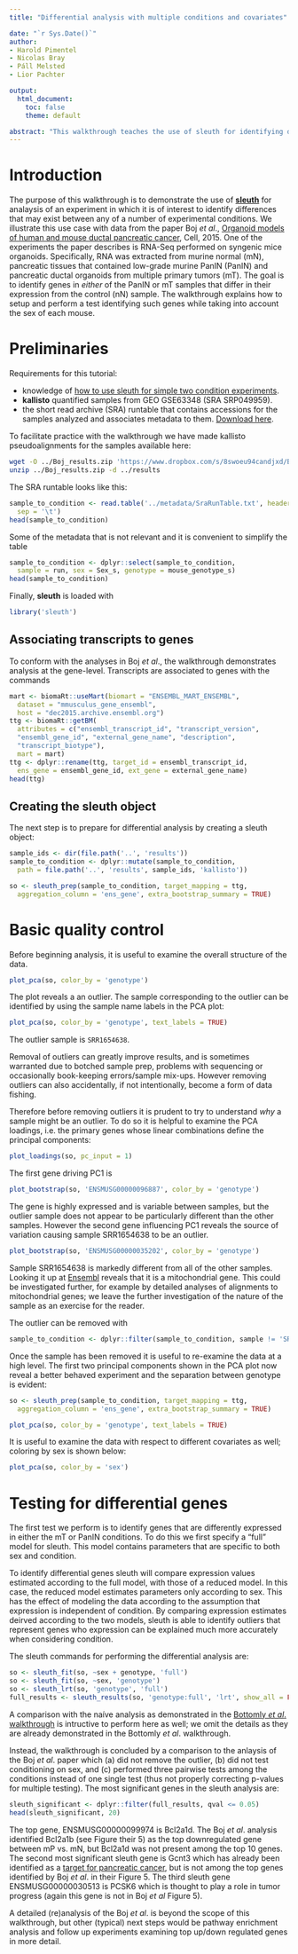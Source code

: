 ```yaml
---
title: "Differential analysis with multiple conditions and covariates"

date: "`r Sys.Date()`"
author:
- Harold Pimentel
- Nicolas Bray
- Páll Melsted
- Lior Pachter

output:
  html_document:
    toc: false
    theme: default

abstract: "This walkthrough teaches the use of sleuth for identifying differences in expression between any of a number of multiple conditions."
---
```


# Introduction

The purpose of this walkthrough is to demonstrate the use of [__sleuth__](http://pachterlab.github.io/sleuth/) for analaysis of an experiment in which it is of interest to identify differences that may exist between any of a number of experimental conditions. We illustrate this use case with data from the paper Boj _et al_., [Organoid models of human and mouse ductal pancreatic cancer](http://www.sciencedirect.com/science/article/pii/S009286741401592X), Cell, 2015.
One of the experiments the paper describes is RNA-Seq performed on syngenic mice organoids.
Specifically, RNA was extracted from murine normal (mN), pancreatic tissues that contained low-grade murine PanIN (PanIN) and pancreatic ductal organoids from multiple primary tumors (mT). The goal is to identify genes in _either_ of the PanIN or mT samples that differ in their expression from the control (nN) sample. The walkthrough explains how to setup and perform a test identifying such genes while taking into account the sex of each mouse.

# Preliminaries

Requirements for this tutorial:

- knowledge of [how to use sleuth for simple two condition experiments](https://pachterlab.github.io/sleuth/walkthroughs/trapnell).
- __kallisto__ quantified samples from GEO GSE63348 (SRA SRP049959).
- the short read archive (SRA) runtable that contains accessions for the samples analyzed and associates metadata to them. [Download here](https://raw.githubusercontent.com/pachterlab/sleuth_walkthroughs/master/boj/metadata/SraRunTable.txt).

To facilitate practice with the walkthrough we have made kallisto pseudoalignments for the samples available here:

```bash
wget -O ../Boj_results.zip 'https://www.dropbox.com/s/8swoeu94candjxd/Boj_results.zip?dl=1'
unzip ../Boj_results.zip -d ../results
```

The SRA runtable looks like this:
```r
sample_to_condition <- read.table('../metadata/SraRunTable.txt', header = TRUE,
  sep = '\t')
head(sample_to_condition)
```

Some of the metadata that is not relevant and it is convenient to simplify the table

```r
sample_to_condition <- dplyr::select(sample_to_condition,
  sample = run, sex = Sex_s, genotype = mouse_genotype_s)
head(sample_to_condition)

```

Finally, __sleuth__ is loaded with

```r
library('sleuth')
```

## Associating transcripts to genes

To conform with the analyses in Boj _et al_., the walkthrough demonstrates analysis at the gene-level. Transcripts are associated to genes with the commands

```r
mart <- biomaRt::useMart(biomart = "ENSEMBL_MART_ENSEMBL",
  dataset = "mmusculus_gene_ensembl",
  host = "dec2015.archive.ensembl.org")
ttg <- biomaRt::getBM(
  attributes = c("ensembl_transcript_id", "transcript_version",
  "ensembl_gene_id", "external_gene_name", "description",
  "transcript_biotype"),
  mart = mart)
ttg <- dplyr::rename(ttg, target_id = ensembl_transcript_id,
  ens_gene = ensembl_gene_id, ext_gene = external_gene_name)
head(ttg)
```

## Creating the sleuth object

The next step is to prepare for differential analysis by creating a sleuth object:

```r
sample_ids <- dir(file.path('..', 'results'))
sample_to_condition <- dplyr::mutate(sample_to_condition,
  path = file.path('..', 'results', sample_ids, 'kallisto'))
```

```r
so <- sleuth_prep(sample_to_condition, target_mapping = ttg,
  aggregation_column = 'ens_gene', extra_bootstrap_summary = TRUE)
```

# Basic quality control

Before beginning analysis, it is useful to examine the overall structure of the data.

```r
plot_pca(so, color_by = 'genotype')
```

The plot reveals a an outlier.
The sample corresponding to the outlier can be identified by using the sample name labels in the PCA plot:

```r
plot_pca(so, color_by = 'genotype', text_labels = TRUE)
```

The outlier sample is `SRR1654638`.

Removal of outliers can greatly improve results, and is sometimes warranted due to botched sample prep, problems with sequencing or occasionally book-keeping errors/sample mix-ups. 
However removing outliers can also accidentally, if not intentionally, become a form of data fishing.

Therefore before removing outliers it is prudent to try to understand _why_ a sample might be an outlier. To do so it is helpful to examine the PCA loadings, i.e. the primary genes whose linear combinations define the principal components:

```r
plot_loadings(so, pc_input = 1)
```

The first gene driving PC1 is

```r
plot_bootstrap(so, 'ENSMUSG00000096887', color_by = 'genotype')
```

The gene is highly expressed and is variable between samples, but the outlier sample does not appear to be particularly different than the other samples. However the second gene influencing PC1 reveals the source of variation causing sample SRR1654638 to be an outlier.  

```r
plot_bootstrap(so, 'ENSMUSG00000035202', color_by = 'genotype')
```

Sample SRR1654638 is markedly different from all of the other samples.
Looking it up at [Ensembl](http://www.ensembl.org/Mus_musculus/Gene/Summary?g=ENSMUSG00000035202;r=9:123366927-123462666) reveals that it is a mitochondrial gene.
This could be investigated further, for example by detailed analyses of alignments to mitochondrial genes; we leave the further investigation of the nature of the sample as an exercise for the reader.

The outlier can be removed with

```r
sample_to_condition <- dplyr::filter(sample_to_condition, sample != 'SRR1654638')
```

Once the sample has been removed it is useful to re-examine the data at a high level.
The first two principal components shown in the PCA plot now reveal a better behaved experiment and the separation between genotype is evident:


```r
so <- sleuth_prep(sample_to_condition, target_mapping = ttg,
  aggregation_column = 'ens_gene', extra_bootstrap_summary = TRUE)
```

```r
plot_pca(so, color_by = 'genotype', text_labels = TRUE)
```

It is useful to examine the data with respect to different covariates as well; coloring by sex is shown below:

```r
plot_pca(so, color_by = 'sex')
```

# Testing for differential genes

The first test we perform is to identify genes that are differently expressed in either the mT or PanIN conditions.
To do this we first specify a "full" model for sleuth. This model contains parameters that are specific to both sex and condition.

To identify differential genes sleuth will compare expression values estimated according to the full model, with those of a reduced model.
In this case, the reduced model estimates parameters only according to sex.
This has the effect of modeling the data according to the assumption that expression is independent of condition.
By comparing expression estimates deirved according to the two models, sleuth is able to identify outliers that represent genes who expression can be explained much more accurately when considering condition.

The sleuth commands for performing the differential analysis are:

```r
so <- sleuth_fit(so, ~sex + genotype, 'full')
so <- sleuth_fit(so, ~sex, 'genotype')
so <- sleuth_lrt(so, 'genotype', 'full')
full_results <- sleuth_results(so, 'genotype:full', 'lrt', show_all = FALSE)
```

A comparison with the naíve analysis as demonstrated in the [Bottomly _et al_. walkthrough](http://pachterlab.github.io/sleuth/walkthroughs/bottomly/) is intructive to perform here as well; we omit the details as they are already demonstrated in the Bottomly _et al_. walkthrough. 

Instead, the walkthrough is concluded by a comparison to the anlaysis of the Boj _et al_. paper which (a) did not remove the outlier, (b) did not test conditioning on sex, and (c) performed three pairwise tests among the conditions instead of one single test (thus not properly correcting p-values for multiple testing).
The most significant genes in the sleuth analysis are:

```r
sleuth_significant <- dplyr::filter(full_results, qval <= 0.05)
head(sleuth_significant, 20)
```
The top gene, ENSMUSG00000099974 is Bcl2a1d. The Boj _et al_. analysis identified Bcl2a1b (see Figure their 5) as the top downregulated gene between mP vs. mN, but Bcl2a1d was not present among the top 10 genes. 
The second most significant sleuth gene is Gcnt3 which has already been identified as a [target for pancreatic cancer](https://www.ncbi.nlm.nih.gov/pubmed/26880801), but is not among the top genes identified by Boj _et al_. in their Figure 5. 
The third sleuth gene ENSMUSG00000030513 is PCSK6 which is thought to play a role in tumor progress (again this gene is not in Boj _et al_ Figure 5). 

A detailed (re)analysis of the Boj _et al_. is beyond the scope of this walkthrough, but other (typical) next steps would be pathway enrichment analysis and follow up experiments examining top up/down regulated genes in more detail.
